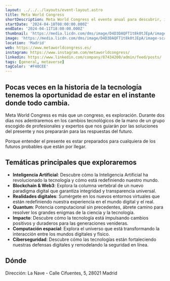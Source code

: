 ```yaml
---
layout: ../../../layouts/event-layout.astro
title: Meta World Congress
shortDescription: Meta World Congress el evento anual para descubrir, interactuar y aplicar tecnologías emergentes. Diseñado para ofrecer una experiencia inmersiva que permite a los asistentes no solo conocer las últimas innovaciones, sino interactuar con ellas y aprender a integrarlas de manera efectiva en sus negocios.
startDate: '2024-04-10T08:00:00.000Z'
endDate: '2024-04-11T18:00:00.000Z'
thumbnail: 'https://media.licdn.com/dms/image/D4D3DAQFT1t8k0tJEpA/image-scale_191_1128/0/1700727670709/meta_world_congress_cover?e=1712991600&v=beta&t=g_M9Nzha0lnZNrz5xcHb3y9qMvJu7kA7ilJAcbwc-D4'
image: 'https://media.licdn.com/dms/image/D4D3DAQFT1t8k0tJEpA/image-scale_191_1128/0/1700727670709/meta_world_congress_cover?e=1712991600&v=beta&t=g_M9Nzha0lnZNrz5xcHb3y9qMvJu7kA7ilJAcbwc-D4'
location: 'Madrid'
web: https://www.metaworldcongress.es/
instagram: https://www.instagram.com/metaworldcongress/
linkedin: https://www.linkedin.com/company/87434200/admin/feed/posts/
tags: [general, metaverse]
tagColor: '#F40CEE'
---
```



## Pocas veces en la historia de la tecnología tenemos la oportunidad de estar en el instante donde todo cambia.

Meta World Congress es más que un congreso, es exploración. Durante dos días nos adentraremos en los cambios tecnológicos de la mano de un grupo escogido de profesionales y expertos que nos guiarán por las soluciones del presente y nos prepararán para las respuestas del futuro.

Porque entender el presente es estar preparados para cualquiera de los futuros probables que están por llegar.

## Temáticas principales que exploraremos

- **Inteligencia Artificial**: Descubre cómo la Inteligencia Artificial ha revolucionado la tecnología y cómo está redefiniendo nuestro mundo.
- **Blockchain & Web3**: Explora la columna vertebral de un nuevo paradigma digital que garantiza integridad y transparencia universal.
- **Realidades digitales**: Sumérgete en los nuevos entornos virtuales que están redefiniendo nuestra experiencia en el mundo digital y el real.
- **Quantum**: Potencia computacional sin precedentes, ábrete camino para resolver los grandes enigmas de la ciencia y la tecnología.
- **Impacto**: Descubre cómo la tecnología está impulsando cambios positivos y duraderos para las generaciones venideras.
- **Computación espacial**: Explora el universo que está transformando la interacción entre los mundos digitales y físico.
- **Ciberseguridad**: Descubre cómo las tecnologías están fortaleciendo nuestras defensas digitales y remodelando la seguridad en línea.

## Dónde

Dirección: La Nave - Calle Cifuentes, 5, 28021 Madrid

<GoogleMap
  src="https://www.google.com/maps/embed?pb=!1m18!1m12!1m3!1d3040.7630779306296!2d-3.69857202325268!3d40.3476014598427!2m3!1f0!2f0!3f0!3m2!1i1024!2i768!4f13.1!3m3!1m2!1s0xd4226dc6a64c46b%3A0x23e1b239d4aea935!2sLa%20Nave!5e0!3m2!1ses!2ses!4v1687238977089!5m2!1ses!2ses"
  ariaLabel="La Nave - Calle Cifuentes, 5, 28021 Madrid"
/>
